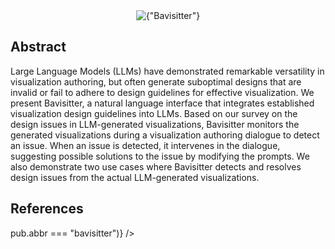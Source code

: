 
<Center w="full" mb={4}>
  <Image
    width={600}
    src={bavisitter_img}
    alt={"Bavisitter"}
    style={{ objectFit: "cover" }}
    placeholder="blur"
  />
</Center>

## Abstract

Large Language Models (LLMs) have demonstrated remarkable versatility
in visualization authoring, but often generate suboptimal designs that are invalid
or fail to adhere to design guidelines for effective visualization. We present Bavisitter,
a natural language interface that integrates established visualization design guidelines
into LLMs. Based on our survey on the design issues in LLM-generated visualizations,
Bavisitter monitors the generated visualizations during a visualization authoring
dialogue to detect an issue. When an issue is detected, it intervenes in the dialogue,
suggesting possible solutions to the issue by modifying the prompts. We also demonstrate
two use cases where Bavisitter detects and resolves design issues from the actual
LLM-generated visualizations.

## References

<List p={0} m={0} gap={0}>
  <PubItem pub={publications.find((pub) => pub.abbr === "bavisitter")} />
</List>
